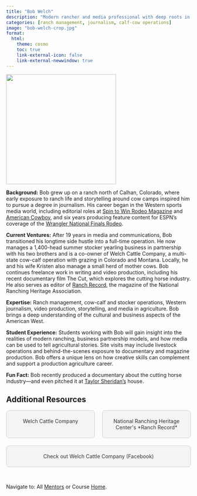 ```yaml
---
title: "Bob Welch"
description: "Modern rancher and media professional with deep roots in the Western livestock industry and agricultural storytelling."
categories: [ranch management, journalism, calf-cow operations]
image: "bob-welch-crop.jpg"
format: 
  html: 
    theme: cosmo
    toc: true
    link-external-icon: false
    link-external-newwindow: true
---
```


![](bob-welch.jpg){fig-align="left" width=300}


**Background:** Bob grew up on a ranch north of Calhan, Colorado, where early exposure to ranch life and storytelling around cow camps inspired him to pursue a degree in journalism. His career began in the Western sports media world, including editorial roles at [Spin to Win Rodeo Magazine](https://teamropingjournal.com/tag/spintowinrodeo/) and [American Cowboy](https://americancowboy.com/), and six years producing feature content for ESPN’s coverage of the [Wrangler National Finals Rodeo](https://en.wikipedia.org/wiki/National_Finals_Rodeo).

**Current Ventures:** After 19 years in media and communications, Bob transitioned his longtime side hustle into a full-time operation. He now manages a 1,400-head summer stocker yearling business in partnership with his two brothers and is a co-owner of Welch Cattle Company, a multi-state cow-calf operation with grazing in Colorado and Montana. Locally, he and his wife Kristen also manage a small herd of mother cows. Bob continues freelance work in writing and video production, including his recent documentary film The Cut, which explores the cutting horse industry. He also serves as editor of [Ranch Record](https://ranchingheritage.org/support/become-a-member/publications/), the magazine of the National Ranching Heritage Association.

**Expertise:** Ranch management, cow-calf and stocker operations, Western journalism, video production, storytelling, and media in agriculture. Bob brings a deep understanding of the cultural and business aspects of the American West.

**Student Experience:** Students working with Bob will gain insight into the realities of modern ranching, business partnership models, and how media can be used to tell agricultural stories. Site visits may include livestock operations and behind-the-scenes exposure to documentary and magazine production. Bob offers a unique lens on how creative skills can complement and support a production agriculture career.

**Fun Fact:** Bob recently produced a documentary about the cutting horse industry—and even pitched it at [Taylor Sheridan’s](https://en.wikipedia.org/wiki/Taylor_Sheridan) house.

## Additional Resources

```{=html}
<div style="display: flex; justify-content: space-between; gap: 20px; flex-wrap: wrap;">

  <a href="https://westernhorseman.com/ranching/family-ranch/welch-cattle-company/" target="_blank" style="flex: 1; min-width: 200px; text-align: center; padding: 20px; background: #f4f4f4; border: 1px solid #ccc; text-decoration: none; color: #333; border-radius: 8px;">
    Welch Cattle Company
  </a>

  <a href="https://ranchingheritage.org/support/become-a-member/publications/" target="_blank" style="flex: 1; min-width: 200px; text-align: center; padding: 20px; background: #f4f4f4; border: 1px solid #ccc; text-decoration: none; color: #333; border-radius: 8px;">
    National Ranching Heritage Center's *Ranch Record*
  </a>

  <a href="https://www.facebook.com/watch/?v=431336061428303" target="_blank" style="flex: 1; min-width: 200px; text-align: center; padding: 20px; background: #f4f4f4; border: 1px solid #ccc; text-decoration: none; color: #333; border-radius: 8px;">
    Check out Welch Cattle Company (Facebook)
  </a>

</div>
```

<br>

::: footer
Navigate to: All [Mentors](../mentors.qmd) or Course [Home](https://laurenchenarides.github.io/csu-arec-224/).
:::
